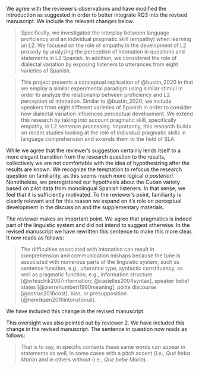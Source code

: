 \RC{I think the authors did a great job taking into account our comments and suggestions. The revised version of the manuscript is now much more solid, but I still have some suggestions that I hope can be useful in a new revised version of the manuscript.

The authors now include a lot more details on the listener and speaker dialectal variability and familiarity, but I still feel that this factor is  not well integrated into the manuscript. Here my specific suggestions: 

1) The effect of “speaker variety” on perception accuracy is one of the three research questions of the study, but it is not mentioned in various places in the manuscript where authors summarize their goals. For instance, in p.5, l.5-13 (“we investigated the interplay [...] in L2 Spanish”) the authors include RQ1 and RQ2, but not RQ3. Or in p. 14, l. 815, where the authors state that they aim at extending previous research by considering empathy in L2 sentence processing, but they do not mention the speaker variability/listener familiarity effect.
}

We agree with the reviewer's observations and have modified the introduction as suggested in order to better integrate RQ3 into the revised manuscript. 
We include the relevant changes below. 

> Specifically, we investigated the interplay between language proficiency and an individual pragmatic skill (empathy) when learning an L2. 
We focused on the role of empathy in the development of L2 prosody by analyzing the perception of intonation in questions and statements in L2 Spanish. 
In addition, we considered the role of dialectal variation by exposing listeners to utterances from eight varieties of Spanish.

> This project presents a conceptual replication of @bustin_2020 in that we employ a similar experimental paradigm using similar stimuli in order to analyze the relationship between proficiency and L2 perception of intonation.
Similar to @bustin_2020, we include speakers from eight different varieties of Spanish in order to consider how dialectal variation influences perceptual development.
We extend this research by taking into account pragmatic skill, specifically empathy, in L2 sentence processing. 
Importantly, this research builds on recent studies looking at the role of individual pragmatic skills in language comprehension and extends them to the field of SLA. 

\Done
\Easy




\RC{
2) It still feels strange to have a specific hypothesis about the Cuban variety in the introduction (p. 13, l. 44-45) without any information yet on the pilot or the nature of Cuban intonation. I think it would make more sense to make hypothesis about familiarity. I mean: instead of saying “we hypothesize that L2 learners will have the most difficulty with the Cuban variety”, to say that they will have more difficulty with the variety they are less familiar with, and then in the methods and results we will already learn that this is the Cuban variety.
}

While we agree that the reviewer's suggestion certainly lends itself to a more elegant transition from the research question to the results, collectively we are not comfortable with the idea of hypothesizing after the results are known. 
We recognize the temptation to refocus the research question on familiarity, as this seems much more logical *a posteriori*. 
Nonetheless, we preregistered our hypothesis about the Cuban variety based on pilot data from monolingual Spanish listeners. 
In that sense, we feel that it is sufficiently motivated. 
To the reviewer's point, familiarity is clearly relevant and for this reason we expand on it's role on perceptual development in the discussion and the supplementary materials. 

\Done
\Easy




\RC{
1) Introduction, p.4, l. 23-25: The authors contrast linguistic information to pragmatic information. Why do the authors think that pragmatics is not part of the linguistic system?
}

The reviewer makes an important point. 
We agree that pragmatics is indeed part of the linguistic system and did not intend to suggest otherwise. 
In the revised manuscript we have rewritten this sentence to make this more clear. 
It now reads as follows: 

> The difficulties associated with intonation can result in comprehension and communication mishaps because the tune is associated with numerous parts of the linguistic system, such as sentence function, e.g., utterance type, syntactic constituency, as well as pragmatic function, e.g., information structure [@erteschik2007information; @casielles2004syntax], speaker belief states [@pierrehumbert1990meaning], polite discourse [@astruc2016cost], bias, or presupposition [@henriksen2016intonational]. 

\Done
\Easy




\RC{
2) Figure 5, left panel: should the title of the graph be “b-accuracy” instead of “b-response”?
}

We have included this change in the revised manuscript.

\Done
\Easy




\RC{
3) p. 31, last line: change “que” for “qué” in “Qué bebe María?”. While the same pronoun is used, one is tonic and the other one not, so the nature of the “que” could have guided participants’ choices.
}

This oversight was also pointed out by reviewer 2. 
We have included this change in the revised manuscript. 
The sentence in question now reads as follows: 

> That is to say, in specific contexts these same words can appear in statements as well, in some cases with a pitch accent (i.e., *Qué beba María*) and in others without (i.e., *Que bebe María*). 

\Done
\Easy
